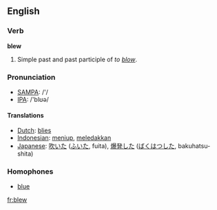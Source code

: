 ==English==
===Verb===
'''blew'''
# Simple past and past participle of ''to [[blow]]''.

===Pronunciation===
*[[w:SAMPA|SAMPA]]: /'/
*[[w:IPA|IPA]]: /'blʊə/

====Translations====
*[[Dutch]]: [[blies]]
*[[Indonesian]]: [[tiup|meniup]], [[ledak|meledakkan]]
*[[Japanese]]: [[吹いた]] ([[ふいた]], fuita), [[爆発]]した ([[ばくはつ]]した, bakuhatsu-shita)

===Homophones===
*[[blue]]
[[fr:blew]]